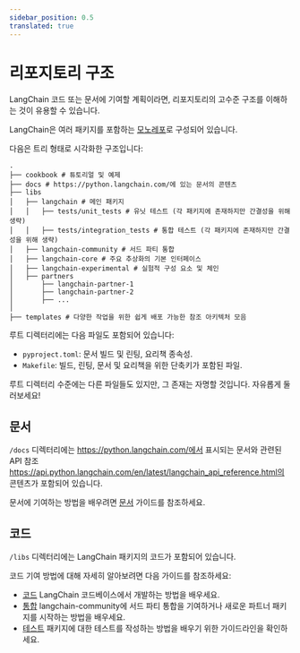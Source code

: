```yaml
---
sidebar_position: 0.5
translated: true
---
```


# 리포지토리 구조

LangChain 코드 또는 문서에 기여할 계획이라면, 리포지토리의 고수준 구조를 이해하는 것이 유용할 수 있습니다.

LangChain은 여러 패키지를 포함하는 [모노레포](https://en.wikipedia.org/wiki/Monorepo)로 구성되어 있습니다.

다음은 트리 형태로 시각화한 구조입니다:

```text
.
├── cookbook # 튜토리얼 및 예제
├── docs # https://python.langchain.com/에 있는 문서의 콘텐츠
├── libs
│   ├── langchain # 메인 패키지
│   │   ├── tests/unit_tests # 유닛 테스트 (각 패키지에 존재하지만 간결성을 위해 생략)
│   │   ├── tests/integration_tests # 통합 테스트 (각 패키지에 존재하지만 간결성을 위해 생략)
│   ├── langchain-community # 서드 파티 통합
│   ├── langchain-core # 주요 추상화의 기본 인터페이스
│   ├── langchain-experimental # 실험적 구성 요소 및 체인
│   ├── partners
│       ├── langchain-partner-1
│       ├── langchain-partner-2
│       ├── ...
│
├── templates # 다양한 작업을 위한 쉽게 배포 가능한 참조 아키텍처 모음
```

루트 디렉터리에는 다음 파일도 포함되어 있습니다:

- `pyproject.toml`: 문서 빌드 및 린팅, 요리책 종속성.
- `Makefile`: 빌드, 린팅, 문서 및 요리책을 위한 단축키가 포함된 파일.

루트 디렉터리 수준에는 다른 파일들도 있지만, 그 존재는 자명할 것입니다. 자유롭게 둘러보세요!

## 문서

`/docs` 디렉터리에는 https://python.langchain.com/에서 표시되는 문서와 관련된 API 참조 https://api.python.langchain.com/en/latest/langchain_api_reference.html의 콘텐츠가 포함되어 있습니다.

문서에 기여하는 방법을 배우려면 [문서](/docs/contributing/documentation/style_guide) 가이드를 참조하세요.

## 코드

`/libs` 디렉터리에는 LangChain 패키지의 코드가 포함되어 있습니다.

코드 기여 방법에 대해 자세히 알아보려면 다음 가이드를 참조하세요:

- [코드](./code.mdx) LangChain 코드베이스에서 개발하는 방법을 배우세요.
- [통합](./integrations.mdx) langchain-community에 서드 파티 통합을 기여하거나 새로운 파트너 패키지를 시작하는 방법을 배우세요.
- [테스트](./testing.mdx) 패키지에 대한 테스트를 작성하는 방법을 배우기 위한 가이드라인을 확인하세요.